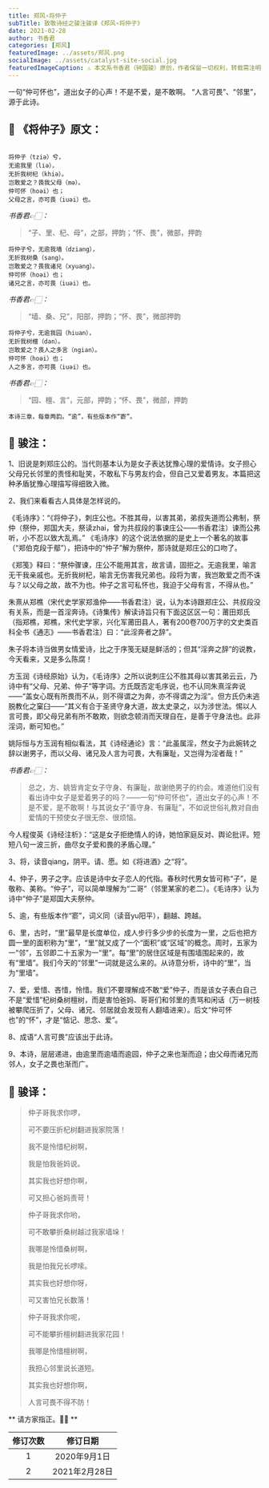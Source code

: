```yaml
---
title: 郑风∘将仲子
subTitle: 致敬诗经之骏注骏译《郑风∘将仲子》 
date: 2021-02-28 
author: 书香君
categories: [郑风]
featuredImage: ../assets/郑风.png
socialImage: ../assets/catalyst-site-social.jpg
featuredImageCaption: ⚠️️ 本文系书香君（钟国骏）原创，作者保留一切权利，转载需注明出处。
---
```


一句“仲可怀也”，道出女子的心声！不是不爱，是不敢啊。
“人言可畏”、“邻里”，源于此诗。

## 🌼 《将仲子》原文：
```

将仲子（tziə）兮，
无逾我里（liə），
无折我树杞（khiə）。
岂敢爱之？畏我父母（mə）。
仲可怀（hoəi）也；
父母之言，亦可畏（iuəi）也。

```
*书香君👉🏻：* 

> “子、里、杞、母”，之部，押韵；“怀、畏”，微部，押韵

```
将仲子兮，无逾我墙（dziang），
无折我树桑（sang）。
岂敢爱之？畏我诸兄（xyuang）。
仲可怀（hoəi）也；
诸兄之言，亦可畏（iuəi）也。

```
*书香君👉🏻：* 

> “墙、桑、兄”，阳部，押韵；“怀、畏”，微部押韵

```
将仲子兮，无逾我园（hiuan），
无折我树檀（dan）。
岂敢爱之？畏人之多言（ngian）。
仲可怀（hoəi）也；
人之多言，亦可畏（iuəi）也。

```
*书香君👉🏻：* 

> “园、檀、言”，元部，押韵；“怀、畏”，微部，押韵

```
本诗三章，每章两韵。“逾”，有些版本作“窬”。

```
## 🍁️ 骏注：

1、旧说是刺郑庄公的。当代则基本认为是女子表达犹豫心理的爱情诗。女子担心父母兄长邻里的责怪和耻笑，不敢私下与男友约会，但自己又爱着男友。本篇把这种矛盾犹豫心理描写得细致入微。

2、我们来看看古人具体是怎样说的。

《毛诗序》：“《将仲子》，刺庄公也。不胜其母，以害其弟，弟叔失道而公弗制，祭仲（祭仲，郑国大夫，祭读zhai，曾为共叔段的事谏庄公——书香君注）谏而公弗听，小不忍以致大乱焉。”
《毛诗序》的这个说法依据的是史上一个著名的故事（“郑伯克段于鄢”），把诗中的“仲子”解为祭仲，那诗就是郑庄公的口吻了。

《郑笺》释曰：“祭仲骤谏，庄公不能用其言，故言请，固拒之。无逾我里，喻言无干我亲戚也。无折我树杞，喻言无伤害我兄弟也。段将为害，我岂敢爱之而不诛与？以父母之故，故不为也。仲子之言可私怀也，我迫于父母有言，不得从也。”

朱熹从郑樵（宋代史学家郑渔仲——书香君注）说，认为本诗跟郑庄公、共叔段没有关系，而是一首淫奔诗。《诗集传》解读诗旨只有下面这区区一句：莆田郑氏（指郑樵，郑樵，宋代史学家，兴化军莆田县人，著有200卷700万字的文史类百科全书《通志》——书香君注）曰：“此淫奔者之辞”。

朱子将本诗当做男女情爱诗，比之于序笺无疑是鲜活的；但其“淫奔之辞”的说教，今天看来，又是多么陈腐！

方玉润《诗经原始》认为，《毛诗序》之所以说刺庄公不胜其母以害其弟云云，乃诗中有“父母、兄弟、仲子”等字词。方氏既否定毛序说，也不认同朱熹淫奔说——“盖女心既有所畏而不从，则不得谓之为奔，亦不得谓之为淫”。但方氏仍未逃脱教化之窠臼——“其义有合于圣贤守身大道，故太史录之，以为涉世法。惕以人言可畏，即父母兄弟有所不敢欺，则欲念顿消而天理自在，是善于守身法也。此非淫词，断可知也。”

姚际恒与方玉润有相似看法，其《诗经通论》言：“此虽属淫，然女子为此婉转之辞以谢男子，而以父母、诸兄及人言为可畏，大有廉耻，又岂得为淫者哉！”

*书香君👉🏻：* 

> 总之，方、姚皆肯定女子守身、有廉耻，故谢绝男子的约会。难道他们没有看出诗中女子是爱着男子的吗？——一句“仲可怀也”，道出女子的心声！不是不爱，是不敢啊！与其说女子“善守身、有廉耻”，不如说世俗礼教对自由爱情的干预使女子很无奈、很烦恼。

今人程俊英《诗经注析》：“这是女子拒绝情人的诗，她怕家庭反对、舆论批评。短短八句一波三折，曲尽女子爱和畏的矛盾心理。”

3、将，读音qiang，阴平。请、愿。如《将进酒》之“将”。

4、仲子，男子之字。应该是诗中女子恋人的代指。春秋时代男女皆可称“子”，是敬称、美称。“仲子”，可以简单理解为“二哥”（邻里某家的老二）。《毛诗序》认为诗中“仲子”是郑国大夫祭仲。

5、逾，有些版本作“窬”，词义同（读音yu阳平），翻越、跨越。

6、里，古时，“里”最早是长度单位，成人步行多少步的长度为一里，之后也把方圆一里的面积称为“里”，“里”就又成了一个“面积”或“区域”的概念。周时，五家为一“邻”，五邻即二十五家为一“里”。每“里”的居住区域是有围墙围起来的，故有“里墙”。我们今天的“邻里”一词就是这么来的。从诗意分析，诗中的“里”，当为“里墙”。

7、爱，爱惜、吝惜，怜惜。我们不要理解成不敢“爱”仲子，而是该女子表白自己不是“爱惜”杞树桑树檀树，而是害怕爸妈、哥哥们和邻里的责骂和闲话（万一树枝被攀爬压折了，父母、诸兄、邻居就会发现有人翻墙进来）。后文“仲可怀也”的“怀”，才是“惦记、思念、爱”。

8、成语“人言可畏”应该出于此诗。

9、本诗，层层递进，由逾里而逾墙而逾园，仲子之来也渐而迫；由父母而诸兄而邻人，女子之畏也渐而广。

## 🍁️ 骏译：

> 仲子哥我求你啰，
> 
> 可不要压折杞树翻进我家院落！
> 
> 我不是怜惜杞树啊，
> 
> 我是怕我爸妈说。
> 
> 其实我也好想你啊，
> 
> 可又担心爸妈责苛！

> 仲子哥我求你哟，
> 
> 可不敢攀折桑树越过我家墙垛！
> 
> 我哪是怜惜桑树啊，
> 
> 我是怕我兄长啰嗦。
> 
> 其实我也好想你呀，
> 
> 可又害怕兄长数落！

> 仲子哥我求你呢，
> 
> 可不能攀折檀树翻进我家花园！
> 
> 我哪是怜惜檀树啊，
> 
> 我担心邻里说长道短。
> 
> 其实我也好想你啊，
> 
> 人言可畏不得不防！

** 请方家指正。🙏🏻 **

| 修订次数      | 修订日期 | 
|   :----: |    :----:   | 
| 1    | 2020年9月1日       | 
| 2    | 2021年2月28日       | 
